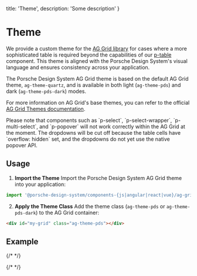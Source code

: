 
  title: 'Theme',
  description: 'Some description'
}

# Theme

We provide a custom theme for the [AG Grid library](https://ag-grid.com) for cases where a more sophisticated table is
required beyond the capabilities of our [p-table](components/table/examples) component. This theme is aligned with the
Porsche Design System's visual language and ensures consistency across your application.

The Porsche Design System AG Grid theme is based on the default AG Grid theme, `ag-theme-quartz`, and is available in
both light (`ag-theme-pds`) and dark (`ag-theme-pds-dark`) modes.

For more information on AG Grid's base themes, you can refer to the official
[AG Grid Themes documentation](https://ag-grid.com/javascript-data-grid/themes).

<Notification heading="Attention" state="warning">
  Please note that components such as `p-select`, `p-select-wrapper`, `p-multi-select`, and `p-popover` will not work correctly within the AG Grid at the moment.
  The dropdowns will be cut off because the table cells have `overflow: hidden` set, and the dropdowns do not yet use the native popover API.
</Notification>

## Usage

1. **Import the Theme**
Import the Porsche Design System AG Grid theme into your application:

```js
import '@porsche-design-system/components-{js|angular|react|vue}/ag-grid/theme.css';
   ```

2. **Apply the Theme Class**
Add the theme class (`ag-theme-pds` or `ag-theme-pds-dark`) to the AG Grid container:

```html
<div id="my-grid" class="ag-theme-pds"></div>
   ```

## Example

{/* <Playground :frameworkMarkup="AGGridExamples" :config="{ ...config, withoutDemo: true }" :externalStackBlitzDependencies="externalStackBlitzDependencies"></Playground> */}

{/* <script lang="ts">

  @Component
  config = { themeable: true, spacing: 'inline', embedStackblitz: true };

  get theme(): Theme {
  return this.$store.getters.playgroundTheme;
}

  get activeFramework(): Framework {
  return this.$store.getters.selectedFramework;
}

  get externalStackBlitzDependencies(): ExternalDependency[] {
  if (this.activeFramework === 'angular') {
  return ['ag-grid-community', 'ag-grid-angular'];
} else if (this.activeFramework === 'react') {
  return ['ag-grid-community', 'ag-grid-react'];
} else if (this.activeFramework === 'vue') {
  return ['ag-grid-community', 'ag-grid-vue3'];
} else {
  return ['ag-grid-community'];
}
}

  AGGridExamples = getAgGridCodeSamples();
}
</script> */}

